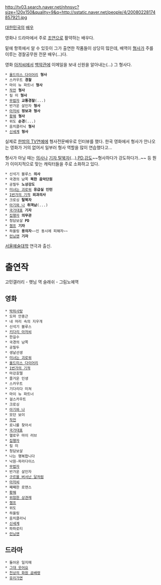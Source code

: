 http://tv03.search.naver.net/nhnsvc?size=120x150&quality=9&q=http://sstatic.naver.net/people/4/20080228174857921.jpg

[[대한민국]]의 [[배우]]

영화나 드라마에서 주로 [[조연]]으로 활약하는 배우다.

밑에 항목에서 알 수 있듯이 그가 출연한 작품들이 상당히 많은데, 배역이 [[형사]]가 주를 이루는 경찰공무원 전문 배우(...)다.

영화 [[아저씨]]에서 [[백악관]]에 이메일을 보내 신원을 알아내는(...) 그 형사다.

 * [[올드미스 다이어리]] '''형사'''
 * 스카우트 '''경찰'''
 * 마이 뉴 파트너 '''형사'''
 * [[작전]] '''형사'''
 * 킬 미 '''형사'''
 * [[무법자]] '''교통경찰'''(...)
 * 반가운 살인자 '''형사'''
 * [[아저씨]] '''정보과 형사'''
 * [[황해]] '''형사'''
 * 위도 '''순경'''(...)
 * 음치클리닉 '''형사'''
 * [[신세계]] '''형사'''

실제로 [[한밤의 TV연예]]에 형사전문배우로 인터뷰를 했다. 한국 영화에서 형사가 안나오는 영화가 거의 없어서 일부러 형사 역할을 많이 연습했다고...

형사가 아닐 때는 [[의사]]나 [[기자]],[[탈북자]](...),[[PD]],[[강도]]~~형사하다가 강도하다가..~~ 등 뭔가 이미지적으로 맞는 캐릭터들을 주로 소화하고 있다.
 * 신석기 블루스 '''의사'''
 * 국경의 남쪽 '''북한 음악단원'''
 * 공필두 '''노상강도'''
 * [[미녀는 괴로워]] '''응급실 인턴'''
 * [[1번가의 기적]] '''외과의사'''
 * 크로싱 '''탈북자'''
 * [[아기와 나]] '''취객남'''(...)
 * [[국가대표]] '''기자'''
 * [[집행자]] '''의무관'''
 * 청담보살 '''PD'''
 * [[챔프]] '''기자'''
 * 하울링 '''용의자'''~~인 동시에 피해자~~
 * [[런닝맨]] '''기자'''

[[서울예술대학]] 연극과 출신.

= 출연작 =

고민갤러리 - 햇님 역
슬래쉬 - 그림노예역
== 영화 ==
 * [[박하사탕]]
 * 도마 안중근
 * 내 머리 속의 지우개
 * 신석기 블루스
 * [[키다리 아저씨]]
 * 한길수
 * 국경의 남쪽
 * 공필두
 * 생날선생
 * [[미녀는 괴로워]]
 * [[올드미스 다이어리]]
 * [[1번가의 기적]]
 * 마강호텔
 * 즐거운 인생
 * 스카우트
 * 기다리다 미쳐
 * 마이 뉴 파트너
 * 걸스카우트
 * 크로싱
 * [[아기와 나]]
 * 모던 보이
 * [[작전]]
 * 로니를 찾아서
 * [[국가대표]]
 * 핼로우 마이 러브
 * [[집행자]]
 * 킬 미
 * 청담보살
 * 나는 행복합니다
 * 낙원-파라다이스
 * [[무법자]]
 * 반가운 살인자
 * [[구르믈 버서난 달처럼]]
 * [[아저씨]]
 * 째째한 로맨스
 * [[황해]]
 * [[위험한 상견례]]
 * [[챔프]]
 * 위도
 * 하울링
 * 음치클리닉
 * [[신세계]]
 * 파파로티
 * [[런닝맨]]

== 드라마 ==
 * 돌아온 일지매
 * [[그대 웃어요]]
 * [[천상의 화원 곰배령]]
 * [[유리가면]]
